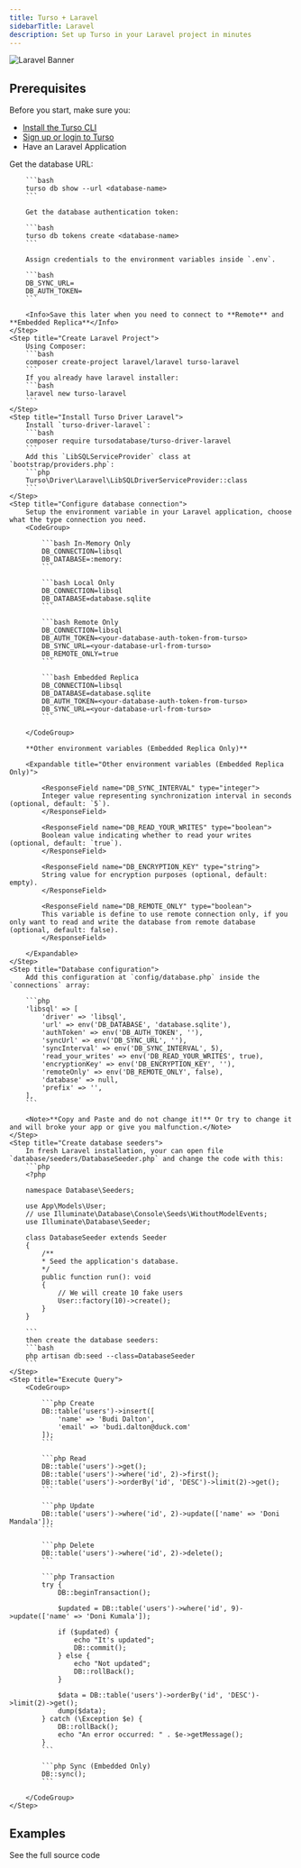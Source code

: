 ```yaml
---
title: Turso + Laravel
sidebarTitle: Laravel
description: Set up Turso in your Laravel project in minutes
---
```


![Laravel Banner](/images/guides/laravel-banner.png)

## Prerequisites

Before you start, make sure you:

- [Install the Turso CLI](/cli/installation)
- [Sign up or login to Turso](/cli/authentication#signup)
- Have an Laravel Application

<Snippet file="install-libsql-extension-php.mdx" />

<Steps>
    <Step title="Configure database credentials">
        Get the database URL:

        ```bash
        turso db show --url <database-name>
        ```

        Get the database authentication token:

        ```bash
        turso db tokens create <database-name>
        ```

        Assign credentials to the environment variables inside `.env`.

        ```bash
        DB_SYNC_URL=
        DB_AUTH_TOKEN=
        ```

        <Info>Save this later when you need to connect to **Remote** and **Embedded Replica**</Info>
    </Step>
    <Step title="Create Laravel Project">
        Using Composer:
        ```bash
        composer create-project laravel/laravel turso-laravel
        ```
        If you already have laravel installer:
        ```bash
        laravel new turso-laravel
        ```
    </Step>
    <Step title="Install Turso Driver Laravel">
        Install `turso-driver-laravel`:
        ```bash
        composer require tursodatabase/turso-driver-laravel
        ```
        Add this `LibSQLServiceProvider` class at `bootstrap/providers.php`:
        ```php
        Turso\Driver\Laravel\LibSQLDriverServiceProvider::class
        ```
    </Step>
    <Step title="Configure database connection">
        Setup the environment variable in your Laravel application, choose what the type connection you need.
        <CodeGroup>

            ```bash In-Memory Only
            DB_CONNECTION=libsql
            DB_DATABASE=:memory:
            ```

            ```bash Local Only
            DB_CONNECTION=libsql
            DB_DATABASE=database.sqlite
            ```

            ```bash Remote Only
            DB_CONNECTION=libsql
            DB_AUTH_TOKEN=<your-database-auth-token-from-turso>
            DB_SYNC_URL=<your-database-url-from-turso>
            DB_REMOTE_ONLY=true
            ```

            ```bash Embedded Replica
            DB_CONNECTION=libsql
            DB_DATABASE=database.sqlite
            DB_AUTH_TOKEN=<your-database-auth-token-from-turso>
            DB_SYNC_URL=<your-database-url-from-turso>
            ```

        </CodeGroup>

        **Other environment variables (Embedded Replica Only)**

        <Expandable title="Other environment variables (Embedded Replica Only)">

            <ResponseField name="DB_SYNC_INTERVAL" type="integer">
            Integer value representing synchronization interval in seconds (optional, default: `5`).
            </ResponseField>

            <ResponseField name="DB_READ_YOUR_WRITES" type="boolean">
            Boolean value indicating whether to read your writes (optional, default: `true`).
            </ResponseField>

            <ResponseField name="DB_ENCRYPTION_KEY" type="string">
            String value for encryption purposes (optional, default: empty).
            </ResponseField>
            
            <ResponseField name="DB_REMOTE_ONLY" type="boolean">
            This variable is define to use remote connection only, if you only want to read and write the database from remote database (optional, default: false).
            </ResponseField>

        </Expandable>
    </Step>
    <Step title="Database configuration">
        Add this configuration at `config/database.php` inside the `connections` array:

        ```php
        'libsql' => [
            'driver' => 'libsql',
            'url' => env('DB_DATABASE', 'database.sqlite'),
            'authToken' => env('DB_AUTH_TOKEN', ''),
            'syncUrl' => env('DB_SYNC_URL', ''),
            'syncInterval' => env('DB_SYNC_INTERVAL', 5),
            'read_your_writes' => env('DB_READ_YOUR_WRITES', true),
            'encryptionKey' => env('DB_ENCRYPTION_KEY', ''),
            'remoteOnly' => env('DB_REMOTE_ONLY', false),
            'database' => null,
            'prefix' => '',
        ],
        ```

        <Note>**Copy and Paste and do not change it!** Or try to change it and will broke your app or give you malfunction.</Note>
    </Step>
    <Step title="Create database seeders">
        In fresh Laravel installation, your can open file `database/seeders/DatabaseSeeder.php` and change the code with this:
        ```php
        <?php

        namespace Database\Seeders;

        use App\Models\User;
        // use Illuminate\Database\Console\Seeds\WithoutModelEvents;
        use Illuminate\Database\Seeder;

        class DatabaseSeeder extends Seeder
        {
            /**
            * Seed the application's database.
            */
            public function run(): void
            {
                // We will create 10 fake users
                User::factory(10)->create();
            }
        }

        ```
        then create the database seeders:
        ```bash
        php artisan db:seed --class=DatabaseSeeder
        ```
    </Step>
    <Step title="Execute Query">
        <CodeGroup>

            ```php Create
            DB::table('users')->insert([
                'name' => 'Budi Dalton',
                'email' => 'budi.dalton@duck.com'
            ]);
            ```

            ```php Read
            DB::table('users')->get();
            DB::table('users')->where('id', 2)->first();
            DB::table('users')->orderBy('id', 'DESC')->limit(2)->get();
            ```

            ```php Update
            DB::table('users')->where('id', 2)->update(['name' => 'Doni Mandala']);
            ```

            ```php Delete
            DB::table('users')->where('id', 2)->delete();
            ```

            ```php Transaction
            try {
                DB::beginTransaction();

                $updated = DB::table('users')->where('id', 9)->update(['name' => 'Doni Kumala']);

                if ($updated) {
                    echo "It's updated";
                    DB::commit();
                } else {
                    echo "Not updated";
                    DB::rollBack();
                }

                $data = DB::table('users')->orderBy('id', 'DESC')->limit(2)->get();
                dump($data);
            } catch (\Exception $e) {
                DB::rollBack();
                echo "An error occurred: " . $e->getMessage();
            }
            ```

            ```php Sync (Embedded Only)
            DB::sync();
            ```

        </CodeGroup>
    </Step>
</Steps>

## Examples

<CardGroup cols={2}>
  <Card
    title="Laravel Authenticated Todo List - Breeze + Livewire Volt"
    icon="github"
    href="https://github.com/tursodatabase/examples/tree/master/laravel-authenticated-todo-list"
  >
    See the full source code
  </Card>
</CardGroup>
